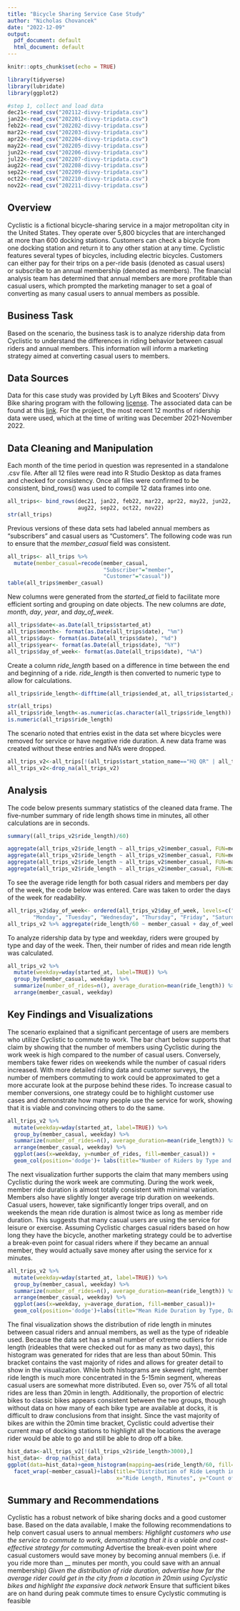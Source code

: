 ---
title: "Bicycle Sharing Service Case Study"
author: "Nicholas Chovancek"
date: "2022-12-09"
output:
  pdf_document: default
  html_document: default
---

```{r setup, include=FALSE}
knitr::opts_chunk$set(echo = TRUE)

library(tidyverse)
library(lubridate)
library(ggplot2)

#step 1, collect and load data
dec21<-read_csv("202112-divvy-tripdata.csv")
jan22<-read_csv("202201-divvy-tripdata.csv")
feb22<-read_csv("202202-divvy-tripdata.csv")
mar22<-read_csv("202203-divvy-tripdata.csv")
apr22<-read_csv("202204-divvy-tripdata.csv")
may22<-read_csv("202205-divvy-tripdata.csv")
jun22<-read_csv("202206-divvy-tripdata.csv")
jul22<-read_csv("202207-divvy-tripdata.csv")
aug22<-read_csv("202208-divvy-tripdata.csv")
sep22<-read_csv("202209-divvy-tripdata.csv")
oct22<-read_csv("202210-divvy-tripdata.csv")
nov22<-read_csv("202211-divvy-tripdata.csv")

```

## Overview
Cyclistic is a fictional bicycle-sharing service in a major metropolitan city
in the United States. They operate over 5,800 bicycles that are interchanged at 
more than 600 docking stations. Customers can check a bicycle from one docking
station and return it to any other station at any time. Cyclistic features several
types of bicycles, including electric bicycles. Customers can either pay for their
trips on a per-ride basis (denoted as casual users) or subscribe to an annual membership
(denoted as members). The financial analysis team has determined that annual members are
more profitable than casual users, which prompted the marketing manager to set a goal of
converting as many casual users to annual members as possible. 

## Business Task
Based on the scenario, the business task is to analyze ridership data from Cyclistic
to understand the differences in riding behavior between casual riders and annual members.
This information will inform a marketing strategy aimed at converting casual users to
members.

## Data Sources
Data for this case study was provided by Lyft Bikes and Scooters' Divvy
Bike sharing program with the following [license](https://ride.divvybikes.com/data-license-agreement).
 The associated data can be found at this [link](https://divvy-tripdata.s3.amazonaws.com/index.html).
 For the project, the most recent 12 months of ridership data were used, which at the time of writing
  was December 2021-November 2022.
  
## Data Cleaning and Manipulation
Each month of the time period in question was represented in a standalone .csv file. After all 12 files were read into R Studio Desktop as data frames and checked for consistency. Once all files were confirmed to be consistent, bind_rows() was used to compile 12 data frames into one.

```{r Bind Rows, include=FALSE}
all_trips<- bind_rows(dec21, jan22, feb22, mar22, apr22, may22, jun22, jul22, 
                      aug22, sep22, oct22, nov22)
str(all_trips)
```
Previous versions of these data sets had labeled annual members as "subscribers" and casual users as "Customers". The following code was run to ensure that the *member_casual* field was consistent. 

```{r Clean member_casual}

all_trips<- all_trips %>% 
  mutate(member_casual=recode(member_casual,
                              "Subscriber"="member",
                              "Customer"="casual"))
table(all_trips$member_casual)

```

New columns were generated from the *started_at* field to facilitate more efficient sorting and grouping on date objects. The new columns are *date*, *month*, *day*, *year*, and *day_of_week*.

```{r Create New Date Columns}
all_trips$date<-as.Date(all_trips$started_at)
all_trips$month<- format(as.Date(all_trips$date), "%m")
all_trips$day<- format(as.Date(all_trips$date), "%d")
all_trips$year<- format(as.Date(all_trips$date), "%Y")
all_trips$day_of_week<- format(as.Date(all_trips$date), "%A")
```

Create a column *ride_length* based on a difference in time between the end and beginning of a ride. *ride_length* is then converted to numeric type to allow for calculations.

```{r Create ride_length}
all_trips$ride_length<-difftime(all_trips$ended_at, all_trips$started_at)

str(all_trips)
all_trips$ride_length<-as.numeric(as.character(all_trips$ride_length))
is.numeric(all_trips$ride_length)
```

The scenario noted that entries exist in the data set where bicycles were removed for service or have negative ride duration. A new data frame was created without these entries and NA's were dropped.
```{r Create all_trips_v2}
all_trips_v2<-all_trips[!(all_trips$start_station_name=="HQ QR" | all_trips$ride_length<0),]
all_trips_v2<-drop_na(all_trips_v2)
```

## Analysis
The code below presents summary statistics of the cleaned data frame. The five-number summary of ride length shows time in minutes, all other calculations are in seconds. 
```{r Summary Statistics}
summary((all_trips_v2$ride_length)/60)

aggregate(all_trips_v2$ride_length ~ all_trips_v2$member_casual, FUN=mean)
aggregate(all_trips_v2$ride_length ~ all_trips_v2$member_casual, FUN=median)
aggregate(all_trips_v2$ride_length ~ all_trips_v2$member_casual, FUN=max)
aggregate(all_trips_v2$ride_length ~ all_trips_v2$member_casual, FUN=min)

```
To see the average ride length for both casual riders and members per day of the week, the code below was entered. Care was taken to order the days of the week for readability. 

```{r Weekday Ride Length}
all_trips_v2$day_of_week<- ordered(all_trips_v2$day_of_week, levels=c("Sunday",
        "Monday", "Tuesday", "Wednesday", "Thursday", "Friday", "Saturday"))
all_trips_v2 %>% aggregate(ride_length/60 ~ member_casual + day_of_week, FUN=mean)
```

To analyze ridership data by type and weekday, riders were grouped by type and day of the week. Then, their number of rides and mean ride length was calculated.

```{r Day of Week Rides v. Rider Type, message=FALSE, warning=FALSE}
all_trips_v2 %>% 
  mutate(weekday=wday(started_at, label=TRUE)) %>% 
  group_by(member_casual, weekday) %>% 
  summarize(number_of_rides=n(), average_duration=mean(ride_length)) %>% 
  arrange(member_casual, weekday)
```

## Key Findings and Visualizations
The scenario explained that a significant percentage of users are members who utilize Cyclistic to commute to work. The bar chart below supports that claim by showing that the number of members using Cyclistic during the work week is high compared to the number of casual users. Conversely, members take fewer rides on weekends while the number of casual riders increased. With more detailed riding data and customer surveys, the number of members commuting to work could be approximated to get a more accurate look at the purpose behind these rides. To increase casual to member conversions, one strategy could be to highlight customer use cases and demonstrate how many people use the service for work, showing that it is viable and convincing others to do the same.
```{r Visual: Riders by Type and Day of Week, message=FALSE, warning=FALSE}
all_trips_v2 %>% 
  mutate(weekday=wday(started_at, label=TRUE)) %>% 
  group_by(member_casual, weekday) %>% 
  summarize(number_of_rides=n(), average_duration=mean(ride_length)) %>% 
  arrange(member_casual, weekday) %>% 
  ggplot(aes(x=weekday, y=number_of_rides, fill=member_casual)) +
  geom_col(position='dodge')+ labs(title="Number of Riders by Type and Day of Week", x="Day of Week", y="Number of Rides")
```

The next visualization further supports the claim that many members using Cyclistic during the work week are commuting. During the work week, member ride duration is almost totally consistent with minimal variation. Members also have slightly longer average trip duration on weekends. Casual users, however, take significantly longer trips overall, and on weekends the mean ride duration is almost twice as long as member ride duration. This suggests that many casual users are using the service for leisure or exercise. Assuming Cyclistic charges casual riders based on how long they have the bicycle, another marketing strategy could be to advertise a break-even point for casual riders where if they became an annual member, they would actually save money after using the service for x minutes. 

```{r Visual: Mean Ride Duration by Type, message=FALSE, warning=FALSE}
all_trips_v2 %>% 
  mutate(weekday=wday(started_at, label=TRUE)) %>% 
  group_by(member_casual, weekday) %>% 
  summarize(number_of_rides=n(), average_duration=mean(ride_length)) %>% 
  arrange(member_casual, weekday) %>% 
  ggplot(aes(x=weekday, y=average_duration, fill=member_casual))+
  geom_col(position='dodge')+labs(title="Mean Ride Duration by Type, Day of Week")
```

The final visualization shows the distribution of ride length in minutes between casual riders and annual members, as well as the type of rideable used. Because the data set has a small number of extreme outliers for ride length (rideables that were checked out for as many as two days), this histogram was generated for rides that are less than about 50min. This bracket contains the vast majority of rides and allows for greater detail to show in the visualization. While both histograms are skewed right, member ride length is much more concentrated in the 5-15min segment, whereas casual users are somewhat more distributed. Even so, over 75% of all total rides are less than 20min in length. Additionally, the proportion of electric bikes to classic bikes appears consistent between the two groups, though without data on how many of each bike type are available at docks, it is difficult to draw conclusions from that insight. Since the vast majority of bikes are within the 20min time bracket, Cyclistic could advertise their current map of docking stations to highlight all the locations the average rider would be able to go and still be able to drop off a bike. 

```{r Ride Length Histogram, message=FALSE, warning=FALSE}
hist_data<-all_trips_v2[!(all_trips_v2$ride_length>3000),]
hist_data<- drop_na(hist_data)
ggplot(data=hist_data)+geom_histogram(mapping=aes(ride_length/60, fill=rideable_type))+
  facet_wrap(~member_casual)+labs(title="Distribution of Ride Length in Minutes",
                                  x="Ride Length, Minutes", y="Count of Rides")
```

## Summary and Recommendations
Cyclistic has a robust network of bike sharing docks and a good customer base. Based on the data available, I make the following recommendations to help convert casual users to annual members:
*Highlight customers who use the service to commute to work, demonstrating that it is a viable and cost-effective strategy for commuting
*Advertise the break-even point where casual customers would save money by becoming annual members (i.e. if you ride more than __ minutes per month, you could save with an annual membership)
*Given the distribution of ride duration, advertise how far the average rider could get in the city from a location in 20min using Cyclystic bikes and highlight the expansive dock network
*Ensure that sufficient bikes are on hand during peak commute times to ensure Cyclystic commuting is feasible

